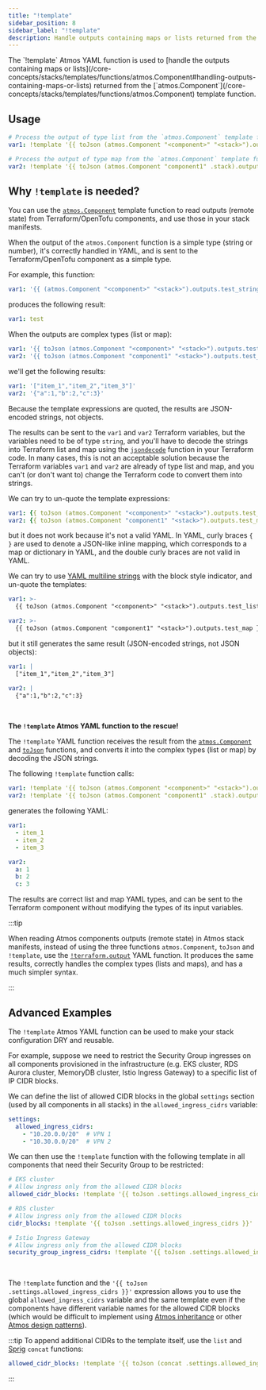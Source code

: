 ```yaml
---
title: "!template"
sidebar_position: 8
sidebar_label: "!template"
description: Handle outputs containing maps or lists returned from the atmos.Component template function
---
```




<Intro>
    The `!template` Atmos YAML function is used to [handle the outputs containing maps or
    lists](/core-concepts/stacks/templates/functions/atmos.Component#handling-outputs-containing-maps-or-lists)
    returned from the [`atmos.Component`](/core-concepts/stacks/templates/functions/atmos.Component) template function.
</Intro>

## Usage

```yaml
# Process the output of type list from the `atmos.Component` template function in the provided stack
var1: !template '{{ toJson (atmos.Component "<component>" "<stack>").outputs.test_list }}'

# Process the output of type map from the `atmos.Component` template function in the current stack
var2: !template '{{ toJson (atmos.Component "component1" .stack).outputs.test_map }}'
```

## Why `!template` is needed?

You can use the [`atmos.Component`](/core-concepts/stacks/templates/functions/atmos.Component) template function to
read outputs (remote state) from Terraform/OpenTofu components, and use those in your stack manifests.

When the output of the `atmos.Component` function is a simple type (string or number), it's correctly handled in YAML,
and is sent to the Terraform/OpenTofu component as a simple type.

For example, this function:

```yaml
var1: '{{ (atmos.Component "<component>" "<stack>").outputs.test_string }}'
```

produces the following result:

```yaml
var1: test
```

When the outputs are complex types (list or map):

```yaml
var1: '{{ toJson (atmos.Component "<component>" "<stack>").outputs.test_list }}'
var2: '{{ toJson (atmos.Component "component1" "<stack>").outputs.test_map }}'
```

we'll get the following results:

```yaml
var1: '["item_1","item_2","item_3"]'
var2: '{"a":1,"b":2,"c":3}'
```

Because the template expressions are quoted, the results are JSON-encoded strings, not objects.

The results can be sent to the `var1` and `var2` Terraform variables, but the variables need to be of type `string`, and
you'll have to decode the strings into Terraform list and map using the
[`jsondecode`](https://developer.hashicorp.com/terraform/language/functions/jsondecode) function in your Terraform code.
In many cases, this is not an acceptable solution because the Terraform variables `var1` and `var2` are already of type list and map,
and you can't (or don't want to) change the Terraform code to convert them into strings.

We can try to un-quote the template expressions:

```yaml
var1: {{ toJson (atmos.Component "<component>" "<stack>").outputs.test_list }}
var2: {{ toJson (atmos.Component "component1" "<stack>").outputs.test_map }}
```

but it does not work because it's not a valid YAML.
In YAML, curly braces `{ }` are used to denote a JSON-like inline mapping, which corresponds to a map or dictionary in YAML,
and the double curly braces are not valid in YAML.

We can try to use [YAML multiline strings](https://yaml-multiline.info/) with the block style indicator, and un-quote the templates:

```yaml
var1: >-
  {{ toJson (atmos.Component "<component>" "<stack>").outputs.test_list }}

var2: >-
  {{ toJson (atmos.Component "component1" "<stack>").outputs.test_map }}
```

but it still generates the same result (JSON-encoded strings, not JSON objects):

```yaml
var1: |
  ["item_1","item_2","item_3"]

var2: |
  {"a":1,"b":2,"c":3}
```

<br/>

__The `!template` Atmos YAML function to the rescue!__

The `!template` YAML function receives the result
from the [`atmos.Component`](/core-concepts/stacks/templates/functions/atmos.Component)
and [`toJson`](https://masterminds.github.io/sprig/defaults.html) functions, and converts it into the complex
types (list or map) by decoding the JSON strings.

The following `!template` function calls:

```yaml
var1: !template '{{ toJson (atmos.Component "<component>" "<stack>").outputs.test_list }}'
var2: !template '{{ toJson (atmos.Component "component1" .stack).outputs.test_map }}'
```

generates the following YAML:

```yaml
var1:
  - item_1
  - item_2
  - item_3

var2:
  a: 1
  b: 2
  c: 3
```

The results are correct list and map YAML types, and can be sent to the Terraform component without modifying the types
of its input variables.

:::tip

When reading Atmos components outputs (remote state) in Atmos stack manifests, instead of using the three functions
`atmos.Component`, `toJson` and `!template`, use the [`!terraform.output`](/core-concepts/stacks/yaml-functions/terraform.output)
YAML function. It produces the same results, correctly handles the complex types (lists and maps), and has a much simpler syntax.

:::

## Advanced Examples

The `!template` Atmos YAML function can be used to make your stack configuration DRY and reusable.

For example, suppose we need to restrict the Security Group ingresses on all components provisioned in the infrastructure
(e.g. EKS cluster, RDS Aurora cluster, MemoryDB cluster, Istio Ingress Gateway) to a specific list of IP CIDR blocks.

We can define the list of allowed CIDR blocks in the global `settings` section (used by all components in all stacks)
in the `allowed_ingress_cidrs` variable:

```yaml
settings:
  allowed_ingress_cidrs:
    - "10.20.0.0/20"  # VPN 1
    - "10.30.0.0/20"  # VPN 2
```

We can then use the `!template` function with the following template in all components that need their Security Group
to be restricted:

```yaml
# EKS cluster
# Allow ingress only from the allowed CIDR blocks
allowed_cidr_blocks: !template '{{ toJson .settings.allowed_ingress_cidrs }}'
```

```yaml
# RDS cluster
# Allow ingress only from the allowed CIDR blocks
cidr_blocks: !template '{{ toJson .settings.allowed_ingress_cidrs }}'
```

```yaml
# Istio Ingress Gateway
# Allow ingress only from the allowed CIDR blocks
security_group_ingress_cidrs: !template '{{ toJson .settings.allowed_ingress_cidrs }}'
```

<br/>

The `!template` function and the `'{{ toJson .settings.allowed_ingress_cidrs }}'` expression allows you to
use the global `allowed_ingress_cidrs` variable and the same template even if the components have different
variable names for the allowed CIDR blocks (which would be difficult to implement using
[Atmos inheritance](/core-concepts/stacks/inheritance) or other [Atmos design patterns](/design-patterns)).

:::tip
To append additional CIDRs to the template itself, use the `list` and [Sprig](https://masterminds.github.io/sprig/lists.html)
`concat` functions:

```yaml
allowed_cidr_blocks: !template '{{ toJson (concat .settings.allowed_ingress_cidrs (list "172.20.0.0/16")) }}'
```
:::
